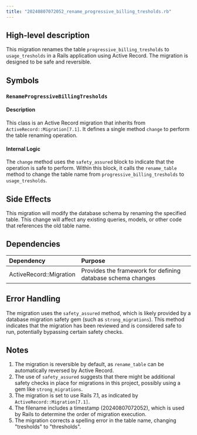 ```yaml
---
title: "20240807072052_rename_progressive_billing_tresholds.rb"
---
```


## High-level description
This migration renames the table `progressive_billing_tresholds` to `usage_tresholds` in a Rails application using Active Record. The migration is designed to be safe and reversible.

## Symbols

### `RenameProgressiveBillingTresholds`
#### Description
This class is an Active Record migration that inherits from `ActiveRecord::Migration[7.1]`. It defines a single method `change` to perform the table renaming operation.

#### Internal Logic
The `change` method uses the `safety_assured` block to indicate that the operation is safe to perform. Within this block, it calls the `rename_table` method to change the table name from `progressive_billing_tresholds` to `usage_tresholds`.

## Side Effects
This migration will modify the database schema by renaming the specified table. This change will affect any existing queries, models, or other code that references the old table name.

## Dependencies
| Dependency | Purpose |
|:-----------|:--------|
| ActiveRecord::Migration | Provides the framework for defining database schema changes |

## Error Handling
The migration uses the `safety_assured` method, which is likely provided by a database migration safety gem (such as `strong_migrations`). This method indicates that the migration has been reviewed and is considered safe to run, potentially bypassing certain safety checks.

## Notes
1. The migration is reversible by default, as `rename_table` can be automatically reversed by Active Record.
2. The use of `safety_assured` suggests that there might be additional safety checks in place for migrations in this project, possibly using a gem like `strong_migrations`.
3. The migration is set to use Rails 7.1, as indicated by `ActiveRecord::Migration[7.1]`.
4. The filename includes a timestamp (20240807072052), which is used by Rails to determine the order of migration execution.
5. The migration corrects a spelling error in the table name, changing "tresholds" to "thresholds".